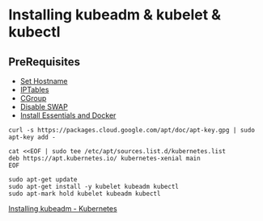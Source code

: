 
<SEO title="Installing kubeadm & kubelet & kubectl" />

# Installing kubeadm & kubelet & kubectl
## PreRequisites
* [Set Hostname](/set-hostname)
* [IPTables](/config-iptables)
* [CGroup](/enable-cgroup)
* [Disable SWAP](/disable-swap)
* [Install Essentials and Docker](/install-docker)

```bash{outputLines: 2,4-6}
curl -s https://packages.cloud.google.com/apt/doc/apt-key.gpg | sudo apt-key add -

cat <<EOF | sudo tee /etc/apt/sources.list.d/kubernetes.list
deb https://apt.kubernetes.io/ kubernetes-xenial main
EOF

sudo apt-get update
sudo apt-get install -y kubelet kubeadm kubectl
sudo apt-mark hold kubelet kubeadm kubectl
```

[Installing kubeadm - Kubernetes](https://kubernetes.io/docs/setup/production-environment/tools/kubeadm/install-kubeadm/)
